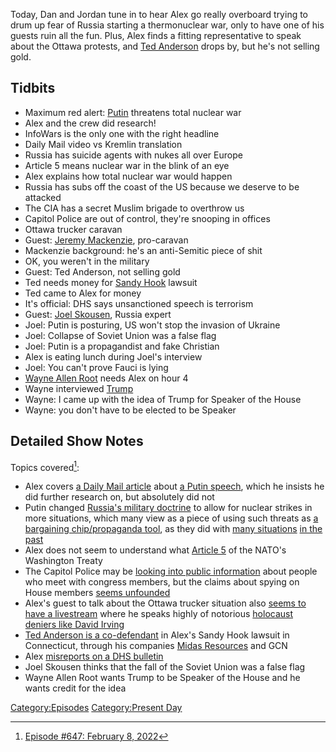 {{DEFAULTSORT:
    #_EPISODE_0647:February 8, 2022
}}{{Episode
    | title           = February 8, 2022
    | caption         = Listen to this episode on [https://knowledgefight.libsyn.com/647-february-8-2022 Libsyn] [https://open.spotify.com/episode/3KsS0WdF2aDwNnzdiDJPr2 Spotify], Read the [[Transcript/647: February 8, 2022|Unofficial Transcript]], View discussion on [https://reddit.com/spshrh Reddit]
    | episodeNumber   = 647
    | length          = 01:33:23
    | airDate         = February 11, 2022
    | coverageDate    = February 8, 2022
    | episodeType     = [[:Category:Present Day|Present Day]]
    | appearance      = [[Jeremy Mackenzie]], [[Ted Anderson]], [[Joel Skousen]], [[Anthony Fauci]], [[Wayne Allen Root]]
    | previousEpisode = [[646: February 6, 2022]]
    | nextEpisode     = [[648: February 11, 2022]]
}}

{{Stub}}

Today, Dan and Jordan tune in to hear Alex go really overboard trying to drum up fear of Russia starting a thermonuclear war, only to have one of his guests ruin all the fun. Plus, Alex finds a fitting representative to speak about the Ottawa protests, and [[Ted Anderson]] drops by, but he's not selling gold.

==Tidbits==

*Maximum red alert: [[Vladimir Putin|Putin]] threatens total nuclear war
*Alex and the crew did research!
*InfoWars is the only one with the right headline
*Daily Mail video vs Kremlin translation
*Russia has suicide agents with nukes all over Europe
*Article 5 means nuclear war in the blink of an eye
*Alex explains how total nuclear war would happen
*Russia has subs off the coast of the US because we deserve to be attacked
*The CIA has a secret Muslim brigade to overthrow us
*Capitol Police are out of control, they're snooping in offices
*Ottawa trucker caravan
*Guest: [[Jeremy Mackenzie]], pro-caravan
*Mackenzie background: he's an anti-Semitic piece of shit
*OK, you weren't in the military
*Guest: Ted Anderson, not selling gold
*Ted needs money for [[The Sandy Hook Elementary Massacre|Sandy Hook]] lawsuit
*Ted came to Alex for money
*It's official: DHS says unsanctioned speech is terrorism
*Guest: [[Joel Skousen]], Russia expert
*Joel: Putin is posturing, US won't stop the invasion of Ukraine
*Joel: Collapse of Soviet Union was a false flag
*Joel: Putin is a propagandist and fake Christian
*Alex is eating lunch during Joel's interview
*Joel: You can't prove Fauci is lying
*[[Wayne Allen Root]] needs Alex on hour 4
*Wayne interviewed [[Donald Trump|Trump]]
*Wayne: I came up with the idea of Trump for Speaker of the House
*Wayne: you don't have to be elected to be Speaker

==Detailed Show Notes==

Topics covered<ref>[https://knowledgefight.com/research/2022/2/11/episode-647-february-8-2022 Episode #647: February 8, 2022]</ref>:

*Alex covers [https://www.dailymail.co.uk/video/vladimirputin/video-2608603/Video-Vladimir-Putin-warns-possible-nuclear-war-Ukraine-joins-NATO.html a Daily Mail article] about [http://en.kremlin.ru/events/president/transcripts/67735 a Putin speech], which he insists he did further research on, but absolutely did not
*Putin changed [https://www.armscontrol.org/act/2000-05/russias-military-doctrine Russia's military doctrine] to allow for nuclear strikes in more situations, which many view as a piece of using such threats as [https://www.politico.eu/article/nato-putin-russia-nuclear-weapons-ukraine-war/ a bargaining chip/propaganda tool], as they did with [https://www.rferl.org/a/1074816.html many situations] [https://thediplomat.com/2014/07/russia-threatens-nuclear-strikes-over-crimea/ in the past]
*Alex does not seem to understand what [https://www.nato.int/cps/en/natohq/topics_110496.htm Article 5] of the NATO's Washington Treaty
*The Capitol Police may be [https://www.politico.com/news/2022/01/24/capitol-police-social-media-00000948 looking into public information] about people who meet with congress members, but the claims about spying on House members [https://www.texastribune.org/2022/02/08/troy-nehls-investigation-capitol-police/ seems unfounded]
*Alex's guest to talk about the Ottawa trucker situation also [http://anti-racistcanada.blogspot.com/2020/02/jeremy-mackenzie-nova-scotia-based.html seems to have a livestream] where he speaks highly of notorious [https://www.splcenter.org/fighting-hate/extremist-files/individual/david-irving holocaust deniers like David Irving]
*[https://www.southernminn.com/blooming_prairie_leader/news/state/article_af48c1c1-f8ad-5cfe-b313-c2b4010cc504.html Ted Anderson is a co-defendant] in Alex's Sandy Hook lawsuit in Connecticut, through his companies [[Midas Resources]] and GCN
*Alex [https://www.dhs.gov/ntas/advisory/national-terrorism-advisory-system-bulletin-february-07-2022 misreports on a DHS bulletin]
*Joel Skousen thinks that the fall of the Soviet Union was a false flag
*Wayne Allen Root wants Trump to be Speaker of the House and he wants credit for the idea

[[Category:Episodes]]
[[Category:Present Day]]
